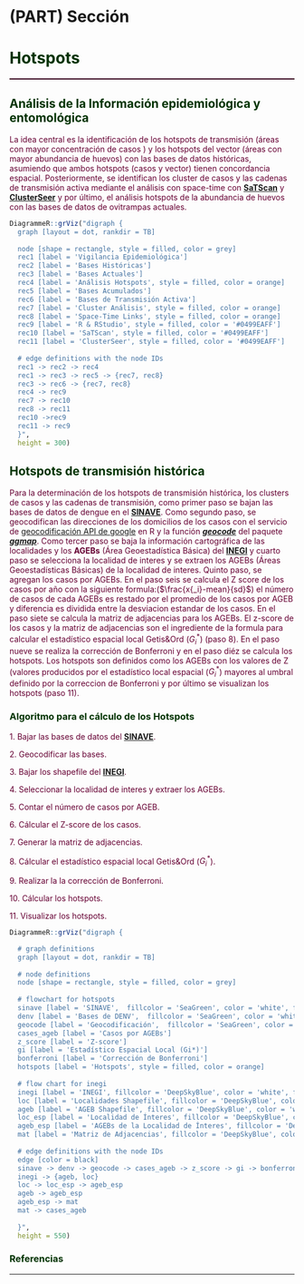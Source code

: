 # (PART) Sección {-}

# **<span style="color:#003300;">Hotspots</span>** {#hotspots}

<hr style="height:2px;border-width:0;color:#330019;background-color:#330019"> 


## **<span style="color:#003300;">Análisis de la Información epidemiológica y entomológica</span>**

<span style="color:#660033;">La idea central es la identificación de los hotspots de transmisión (áreas con mayor concentración de casos ) y los hotspots del vector (áreas con mayor abundancia de huevos) con las bases de datos históricas, asumiendo que ambos hotspots (casos y vector) tienen concordancia espacial. Posteriormente, se identifican los cluster de casos y las cadenas de transmisión activa mediante el análisis con space-time con **[SaTScan](https://www.satscan.org/)** y **[ClusterSeer](https://www.biomedware.com/software/clusterseer/)** y por último, el análisis hotspots de la abundancia de huevos con las bases de datos de ovitrampas actuales.</span>


```r
DiagrammeR::grViz("digraph {
  graph [layout = dot, rankdir = TB]
  
  node [shape = rectangle, style = filled, color = grey]        
  rec1 [label = 'Vigilancia Epidemiológica']
  rec2 [label = 'Bases Históricas']
  rec3 [label = 'Bases Actuales']
  rec4 [label = 'Análisis Hotspots', style = filled, color = orange]
  rec5 [label = 'Bases Acumulados']
  rec6 [label = 'Bases de Transmisión Activa']
  rec7 [label = 'Cluster Análisis', style = filled, color = orange]
  rec8 [label = 'Space-Time Links', style = filled, color = orange]
  rec9 [label = 'R & RStudio', style = filled, color = '#0499EAFF']
  rec10 [label = 'SaTScan', style = filled, color = '#0499EAFF']
  rec11 [label = 'ClusterSeer', style = filled, color = '#0499EAFF']
  
  # edge definitions with the node IDs
  rec1 -> rec2 -> rec4
  rec1 -> rec3 -> rec5 -> {rec7, rec8}
  rec3 -> rec6 -> {rec7, rec8}
  rec4 -> rec9
  rec7 -> rec10
  rec8 -> rec11
  rec10 ->rec9
  rec11 -> rec9
  }", 
  height = 300)

```

## **<span style="color:#003300;">Hotspots de transmisión histórica</span>**

<span style="color:#660033;">Para la determinación de los hotspots de transmisión histórica, los clusters de casos y las cadenas de transmisión, como primer paso se bajan las bases de datos de dengue en el **[SINAVE](https://www.sinave.gob.mx/)**. Como segundo paso, se geocodifican las direcciones de los domicilios de los casos con el servicio de [geocodificación API de google](https://developers.google.com/maps/documentation/geocoding/overview?hl=es-419) en R y la función ***[geocode]()*** del paquete  ***[ggmap](https://github.com/dkahle/ggmap)***. Como tercer paso se baja la información cartográfica de las localidades y los **AGEBs** (Área Geoestadística Básica) del **[INEGI](https://www.inegi.org.mx/)** y cuarto paso se selecciona la localidad de interes y se extraen los AGEBs (Áreas Geoestadísticas Básicas) de la localidad de interes. Quinto paso, se agregan los casos por AGEBs. En el paso seis se calcula el Z score de los casos por año con la siguiente formula:($\frac{x{_i}-mean}{sd}$) el número de casos de cada AGEBs es restado por el promedio de los casos por AGEB y diferencia es dividida entre la desviacion estandar de los casos. En el paso siete se calcula la matriz de adjacencias para los AGEBs. El z-score de los casos y la matriz de adjacencias son el ingrediente de la formula para calcular el estadístico espacial local Getis&Ord ($G{_i}^{*}$) (paso 8). En el paso nueve se realiza la corrección de Bonferroni y en el paso diéz se calcula los hotspots. Los hotspots son definidos como los AGEBs con los valores de Z (valores producidos por el estadístico local espacial ($G{_i}^{*}$) mayores al umbral definido por la correccion de Bonferroni y por último se visualizan los hotspots (paso 11).</span> 

### <span style="color:#003300;">Algoritmo para el cálculo de los Hotspots</span>

<span style="color:#660033;"> 1. Bajar las bases de datos del **[SINAVE](https://www.sinave.gob.mx/)**.</span>

<span style="color:#660033;">2. Geocodificar las bases.</span>

<span style="color:#660033;">3. Bajar los shapefile del **[INEGI](https://www.inegi.org.mx/)**.</span>

<span style="color:#660033;">4. Seleccionar la localidad de interes y extraer los AGEBs.</span>

<span style="color:#660033;">5. Contar el número de casos por AGEB. </span>

<span style="color:#660033;">6. Cálcular el Z-score de los casos.</span>

<span style="color:#660033;">7. Generar la matriz de adjacencias.</span>

<span style="color:#660033;">8. Cálcular el estadístico espacial local Getis&Ord ($G{_i}^{*}$).</span>

<span style="color:#660033;">9. Realizar la la corrección de Bonferroni.</span>

<span style="color:#660033;">10. Cálcular los hotspots.</span>

<span style="color:#660033;">11. Visualizar los hotspots.</span>


```r
DiagrammeR::grViz("digraph {

  # graph definitions
  graph [layout = dot, rankdir = TB]
  
  # node definitions
  node [shape = rectangle, style = filled, color = grey] 
  
  # flowchart for hotspots
  sinave [label = 'SINAVE',  fillcolor = 'SeaGreen', color = 'white', fontcolor = 'white']
  denv [label = 'Bases de DENV',  fillcolor = 'SeaGreen', color = 'white', fontcolor = 'white']
  geocode [label = 'Geocodificación',  fillcolor = 'SeaGreen', color = 'white', fontcolor = 'white']
  cases_ageb [label = 'Casos por AGEBs']
  z_score [label = 'Z-score']
  gi [label = 'Estadístico Espacial Local (Gi*)']
  bonferroni [label = 'Corrección de Bonferroni']
  hotspots [label = 'Hotspots', style = filled, color = orange]
  
  # flow chart for inegi
  inegi [label = 'INEGI', fillcolor = 'DeepSkyBlue', color = 'white', fontcolor = 'black']
  loc [label = 'Localidades Shapefile', fillcolor = 'DeepSkyBlue', color = 'white', fontcolor = 'black']
  ageb [label = 'AGEB Shapefile', fillcolor = 'DeepSkyBlue', color = 'white', fontcolor = 'black']
  loc_esp [label = 'Localidad de Ínteres', fillcolor = 'DeepSkyBlue', color = 'white', fontcolor = 'black']
  ageb_esp [label = 'AGEBs de la Localidad de Ínteres', fillcolor = 'DeepSkyBlue', color = 'white', fontcolor = 'black']
  mat [label = 'Matriz de Adjacencias', fillcolor = 'DeepSkyBlue', color = 'white', fontcolor = 'black']
  
  # edge definitions with the node IDs
  edge [color = black]
  sinave -> denv -> geocode -> cases_ageb -> z_score -> gi -> bonferroni -> hotspots 
  inegi -> {ageb, loc}
  loc -> loc_esp -> ageb_esp
  ageb -> ageb_esp
  ageb_esp -> mat
  mat -> cases_ageb 
 
  }", 
  height = 550)

```

### **<span style="color:#003300;">Referencias</span>**

___
